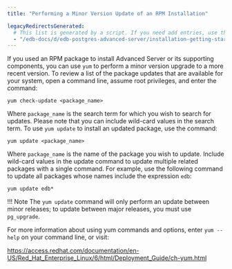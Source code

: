 ```yaml
---
title: "Performing a Minor Version Update of an RPM Installation"

legacyRedirectsGenerated:
  # This list is generated by a script. If you need add entries, use the `legacyRedirects` key.
  - "/edb-docs/d/edb-postgres-advanced-server/installation-getting-started/upgrade-guide/11/EDB_Postgres_Advanced_Server_Upgrade_Guide.1.16.html"
---
```


If you used an RPM package to install Advanced Server or its supporting components, you can use `yum` to perform a minor version upgrade to a more recent version. To review a list of the package updates that are available for your system, open a command line, assume root privileges, and enter the command:

```text
yum check-update <package_name>
```

Where `package_name` is the search term for which you wish to search for updates. Please note that you can include wild-card values in the search term. To use `yum update` to install an updated package, use the command:

```text
yum update <package_name>
```

Where `package_name` is the name of the package you wish to update. Include wild-card values in the update command to update multiple related packages with a single command. For example, use the following command to update all packages whose names include the expression `edb`:

```text
yum update edb*
```

!!! Note
    The `yum update` command will only perform an update between minor releases; to update between major releases, you must use `pg_upgrade`.

For more information about using yum commands and options, enter `yum --help` on your command line, or visit:

<https://access.redhat.com/documentation/en-US/Red_Hat_Enterprise_Linux/6/html/Deployment_Guide/ch-yum.html>
